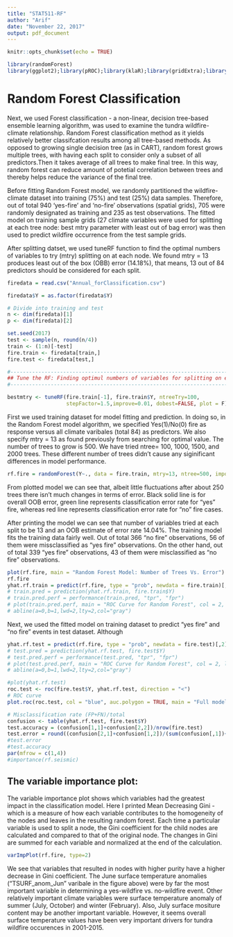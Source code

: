 ---
title: "STAT511-RF"
author: "Arif"
date: "November 22, 2017"
output: pdf_document
---

```{r setup, include=FALSE}
knitr::opts_chunk$set(echo = TRUE)

library(randomForest)
library(ggplot2);library(pROC);library(klaR);library(gridExtra);library(ROCR);library(e1071);library(gbm);
```

# Random Forest Classification 

Next, we used Forest classification - a non-linear, decision tree-based ensemble learning algorithm, was used to examine the tundra wildfire-climate relationship. Random Forest classification method as it yields relatively better classifcation results among all tree-based methods. As opposed to growing single decision tree (as in CART), random forest grows multiple trees, with having each split to consider only a subset of all predictors.Then it takes average of all trees to make final tree. In this way, random forest can reduce amount of potetial correlation between trees and thereby helps reduce the variance of the final tree. 

Before fitting Random Forest model, we randomly partitioned the wildfire-climate dataset into training (75%) and test (25%) data samples. Therefore, out of total 940 'yes-fire' and 'no-fire' observations (spatial grids), 705 were randomly designated as training and 235 as test observations. The fitted model on training sample grids (27 climate variables were used for splitting at each tree node: best mtry parameter with least out of bag error) was then used to predict wildfire occurrence from the test sample grids.

After splitting datset, we used  tuneRF function to find the optimal numbers of variables to try (mtry) splitting on at each node. We found mtry = 13 produces least out of the box (OBB) error (14.18%), that means, 13 out of 84 predictors should be considered for each split. 

```{r results='hide', fig.align='center', fig.height = 7, fig.width = 10}
firedata = read.csv("Annual_forClassification.csv") 

firedata$Y = as.factor(firedata$Y)

# Divide into training and test
n <- dim(firedata)[1]
p <- dim(firedata)[2]

set.seed(2017)
test <- sample(n, round(n/4))
train <- (1:n)[-test]
fire.train <- firedata[train,]
fire.test <- firedata[test,]

#------------------------------------------------------------------------------
## Tune the RF: Finding optimul numbers of variables for splitting on each node
#------------------------------------------------------------------------------

bestmtry <- tuneRF(fire.train[-1], fire.train$Y, ntreeTry=100, 
                   stepFactor=1.5,improve=0.01, dobest=FALSE, plot = F)
```
First we used training dataset for model fitting and prediction. In doing so, in the Random Forest model algorithm, we specified Yes(1)/No(0) fire as response versus all climate varibales (total 84) as predictors. We also specify mtry = 13 as found previously from searching for optimal value. The number of trees to grow is 500. We have tried ntree= 100, 1000, 1500, and 2000 trees. These different number of trees didn't cause any siginificant differences in model performance. 

```{r fig.align='center', fig.height = 7, fig.width = 10}

rf.fire = randomForest(Y~., data = fire.train, mtry=13, ntree=500, importance = TRUE)
```
From plotted model we can see that, albeit little fluctuations after about 250 trees there isn't much changes in terms of error. Black solid line is for overall OOB error, green line represents classification error rate for "yes" fire, whereas red line represents classification error rate for "no" fire cases. 

After printing the model we can see that number of variables tried at each split to be 13 and an OOB estimate of error rate 14.04%. The training model fits the training data fairly well. Out of total 366 "no fire" observations, 56 of them were missclassified as "yes fire" observations. On the other hand, out of total 339 "yes fire" observations, 43 of them were misclassified as "no fire" observations. 
```{r fig.align='center', fig.height = 7, fig.width = 10}
plot(rf.fire, main = "Random Forest Model: Number of Trees Vs. Error")
rf.fire
yhat.rf.train = predict(rf.fire, type = "prob", newdata = fire.train)[,2]
# train.pred = prediction(yhat.rf.train, fire.train$Y)
# train.pred.perf = performance(train.pred, "tpr", "fpr")
# plot(train.pred.perf, main = "ROC Curve for Random Forest", col = 2, lwd = 2)
# abline(a=0,b=1,lwd=2,lty=2,col="gray")
```
Next, we used the fitted model on training dataset to predict "yes fire" and "no fire" events in test dataset. Although 
```{r echo=FALSE, results='hide', fig.align='center', fig.height = 7, fig.width = 10}
yhat.rf.test = predict(rf.fire, type = "prob", newdata = fire.test)[,2]
# test.pred = prediction(yhat.rf.test, fire.test$Y)
# test.pred.perf = performance(test.pred, "tpr", "fpr")
# plot(test.pred.perf, main = "ROC Curve for Random Forest", col = 2, lwd = 2)
# abline(a=0,b=1,lwd=2,lty=2,col="gray")

#plot(yhat.rf.test)
roc.test <- roc(fire.test$Y, yhat.rf.test, direction = "<")
# ROC curve
plot.roc(roc.test, col = "blue", auc.polygon = TRUE, main = "Full model, test", xlab = "False Positive Rate", ylab = "True Positive Rate", print.auc = TRUE)

# Misclassification rate (FP+FN)/total
confusion <- table(yhat.rf.test, fire.test$Y)
test.accuracy = (confusion[1,1]+confusion[2,2])/nrow(fire.test)
test.error = round((confusion[2,1]+confusion[1,2])/(sum(confusion[,1])+sum(confusion[,2])),3)
#test.error
#test.accuracy
par(mfrow = c(1,4))
#importance(rf.seismic)
```
## The variable importance plot:

The variable importance plot shows which variables had the greatest impact in the classification model. Here I printed Mean Decreasing Gini - which is a measure of how each variable contributes to the homogeneity of the nodes and leaves in the resulting random forest. Each time a particular variable is used to split a node, the Gini coefficient for the child nodes are calculated and compared to that of the original node. The changes in Gini are summed for each variable and normalized at the end of the calculation. 

```{r echo=FALSE, results='hide', fig.align='center', fig.height = 7, fig.width = 10}

varImpPlot(rf.fire, type=2)


```
We see that variables that resulted in nodes with higher purity have a higher decrease in Gini coefficient. The June surface temperature anomalies ("TSURF_anom_Jun" varibale in the figure above) were by far the most important variable in determining a yes-wildfire vs. no-wildfire event. Other relatively important climate variables were surface temperature anomaly of summer (July, October) and winter (February). Also, July surface mositure content may be another important variable. However, it seems overall surface temperature values have been very important drivers for tundra wildfire occurences in 2001-2015. 





